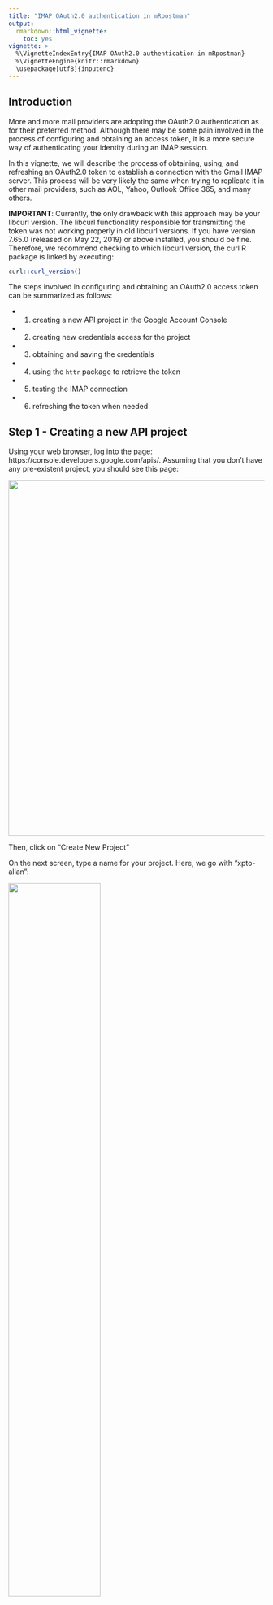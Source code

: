 ```yaml
---
title: "IMAP OAuth2.0 authentication in mRpostman"
output: 
  rmarkdown::html_vignette:
    toc: yes
vignette: >
  %\VignetteIndexEntry{IMAP OAuth2.0 authentication in mRpostman}
  %\VignetteEngine{knitr::rmarkdown}
  \usepackage[utf8]{inputenc}
---
```


<style>
  .col2 {
    columns: 2 100px;         /* number of columns and width in pixels*/
    -webkit-columns: 2 100px; /* chrome, safari */
    -moz-columns: 2 100px;    /* firefox */
  }
  <!-- .col3 { -->
  <!--   columns: 3 100px; -->
  <!--   -webkit-columns: 3 100px; -->
  <!--   -moz-columns: 3 100px; -->
  <!-- } -->
</style>

## Introduction{#intro}

More and more mail providers are adopting the OAuth2.0 authentication as for their preferred method. Although there may be some pain involved in the process of configuring and obtaining an access token, it is a more secure way of authenticating your identity during an IMAP session.

In this vignette, we will describe the process of obtaining, using, and refreshing an OAuth2.0 token to establish a connection with the Gmail IMAP server. This process will be very likely the same when trying to replicate it in other mail providers, such as AOL, Yahoo, Outlook Office 365, and many others.

__IMPORTANT__: Currently, the only drawback with this approach may be your libcurl version. The libcurl functionality responsible for transmitting the token was not working properly in old libcurl versions. If you have version 7.65.0 (released on May 22, 2019) or above installed, you should be fine. Therefore, we recommend checking to which libcurl version, the curl R package is linked by executing:

```r
curl::curl_version()
```

The steps involved in configuring and obtaining an OAuth2.0 access token can be summarized as follows:

* 1) creating a new API project in the Google Account Console
* 2) creating new credentials access for the project
* 3) obtaining and saving the credentials
* 4) using the `httr` package to retrieve the token
* 5) testing the IMAP connection
* 6) refreshing the token when needed


## Step 1 - Creating a new API project

Using your web browser, log into the page: https://console.developers.google.com/apis/. Assuming that you don't have any pre-existent project, you should see this page:

<!-- ![](man/figures/aol3.png) -->
![](./figures/xoauth/step1_1.png){width=700px}

Then, click on "Create New Project"

On the next screen, type a name for your project. Here, we go with "xpto-allan":

![](./figures/xoauth/step1_1x.png){width=60%}

After a few seconds, the project is created.


## Step 2 - Creating new credentials

Once the project is created, we move to the credentials part.

Click on "CREDENTIALS" in the menu on the left:

![](./figures/xoauth/step2_1x.png){width=250px}

<br>

You should see the following screen:

![](./figures/xoauth/step2_2x.png){width=750px}

<br>
On the top menu, click on "+ CREATE CREDENTIALS", then on "OAuth client ID".

![](./figures/xoauth/step2_3.png){width=550px}

<br>


You should see the following screen. Select "Web Application".

![](./figures/xoauth/step2_x1.png){width=550px}

<br>

In the following screen, fill in the name of the OAuth2.0 client. You chose "mRpostman", but you can choose the name of your preference.

![](./figures/xoauth/step2_x2.png){width=60%}

Scroll down the page and click "CREATE".


## Step 3 - Saving the credentials

On the following page, you have your key and client information.

![](./figures/xoauth/step2_x3x.png){width=680px}

Copy the information above to an R script:

```r
secret = "vsV[...]6m7"

key = "85169[...]9pk.apps.googleusercontent.com"
```

In this same script, we use the `httr` package to configure and obtain our token.

## Step 4 - Using the `httr` package to retrieve the token

Now, we need an endpoint, an app configuration, and a scope, which is circumscribed to Gmail. The `httr` package has some pre-set endpoints for Google, Yahoo, and other APIs. So, it is very straightforward to define one with `httr`.

```r
endpoint <- httr::oauth_endpoints("google")

gmail_app <- httr::oauth_app(
  "xpto-allan",
  key = key,
  secret = secret
)

scope <- "https://mail.google.com/"

auth_code <- httr::oauth2.0_token(endpoint, app = gmail_app, scope = scope)
```

As it is the first time you are trying to access your account using the OAuth2.0 token, you'll be prompted about caching your credentials on a local file.

![](./figures/xoauth/step2_x4.png){width=550px}

After, you will be redirected to a webpage, where you are going to make some confirmations about your identity:

<div class="col2">

![](./figures/xoauth/step2_x5.png){width=90%}
<br>
<br>
<br>
<br>
<br>
<br>

![](./figures/xoauth/step2_x6.png){width=80%}
</div>


Finally, you should see a new white tab with the message: _"Authentication complete. Please close this page and return to R"_.

## Step 5 - Testing the IMAP connection

Now we can test our IMAP connection with `mRpostman`, using the `xoauth2_bearer` argument in `configure_imap()`:

First, we put our access token into a different object. This is not mandatory. You can pass the `auth_code$access_token` directly to the `xoauth2_bearer` argument. Your token should be a large string, starting with "ya29.<...>". If it is empty, re-execute the line `auth_code <- httr::oauth2.0_token(endpoint, app = gmail_app, scope = scope)`.

```r
token <- auth_code$credentials$access_token

```

Finally, we configure an IMAP connection and test it:

```r
library(mRpostman)
con <- configure_imap(url="imaps://imap.gmail.com",
                      username = "user@gmail.com",
                      use_ssl = TRUE,
                      verbose = TRUE,
                      xoauth2_bearer = token
                      )

con$list_server_capabilities()

```

```r
c("IMAP4rev1", "UNSELECT", "IDLE", "NAMESPACE", "QUOTA", "ID", "XLIST", "CHILDREN", "X-GM-EXT-1", "UIDPLUS", "COMPRESS=DEFLATE", "ENABLE", "MOVE", "CONDSTORE", "ESEARCH", "UTF8=ACCEPT", "LIST-EXTENDED", "LIST-STATUS", "LITERAL-", "SPECIAL-USE", "APPENDLIMIT=35651584")
```

If you got some kind of "SASL ..." error in the information flow between the server and mRpostman, your libcurl version may be older than the 7.65 we mentioned in the [Introduction](#intro). Therefore, it still has the Oauth2.0 bearer bug. If this is the case you should update it. Or, perhaps your libcurl version is updated, but your curl R package is pointing to an older version of libcurl in your disk. In this case, you'll have to dig on the internet how to solve it.


## Step 6 - Refreshing the token

For future sessions (or after a considerable span of time) you'll need to refresh the previous token. You can use the following function below to achieve that:

```r
# thanks to jdeboer code at https://github.com/r-lib/httr/issues/31
oauth2.0_refresh <- function(endpoint, app, auth_code, type = NULL) {
  req <- httr::POST(
    url = endpoint$access,
    multipart = FALSE,
    body = list(
      client_id = app$key,
      client_secret = app$secret,
      grant_type = "refresh_token",
      refresh_token = auth_code$credentials$refresh_token
    )
  )
  content_out <- httr::content(req, type = type)
  content_out <- c(content_out, auth_code$credentials$access_token)
}

auth_code_new <- oauth2.0_refresh(endpoint, app=gmail_app, auth_code=auth_code)

token <- auth_code_new$access_token
```

Substitute it into the `xoauth2_bearer` argument in `configure_imap()` and you are done.

